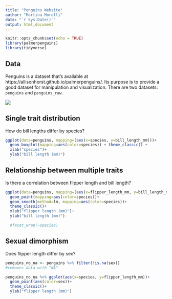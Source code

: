 ```yaml
---
title: "Penguins Website"
author: "Martina Morelli"
date: "`r Sys.Date()`"
output: html_document
---
```


```r
knitr::opts_chunk$set(echo = TRUE)
library(palmerpenguins)
library(tidyverse)
```

## Data
Penguins is a dataset that's available at https://allisonhorst.github.io/palmerpenguins/. Its purpose is to provide a good dataset for manipulation and visualization. There are two datasets: `penguins` and `penguins_raw`.  


![](https://www.gabemednick.com/post/penguin/featured.png)

## Single trait distribution 

How do bill lengths differ by species?
```r
ggplot(data=penguins, mapping=(aes(x=species, y=bill_length_mm)))+
  geom_boxplot(mapping=aes(color=species)) + theme_classic() +
  xlab("species")+ 
  ylab("bill length (mm)")
```


## Relationship between multiple traits

Is there a correlation between flipper length and bill length?

```r
ggplot(data=penguins, mapping=(aes(x=flipper_length_mm, y=bill_length_mm)))+
  geom_point(mapping=aes(color=species))+
  geom_smooth(method=lm, mapping=aes(color=species))+
  theme_classic()+
  xlab("flipper length (mm)")+ 
  ylab("bill length (mm)")

  #facet_wrap(~species)
```




## Sexual dimorphism

Does flipper length differ by sex?

```r
penguins_no_na <- penguins %>% filter(!is.na(sex))
#removes data with "NA"

penguins_no_na %>% ggplot(aes(x=species, y=flipper_length_mm))+
  geom_point(aes(color=sex))+
  theme_classic()+
  ylab("flipper length (mm)")
```


